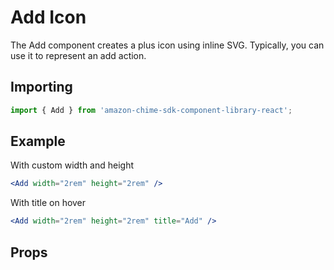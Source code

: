 

# Add Icon

The Add component creates a plus icon using inline SVG. Typically, you can use it to represent an add action.

## Importing

```javascript
import { Add } from 'amazon-chime-sdk-component-library-react';
```

## Example

With custom width and height

<ThemeProvider theme={lightTheme}>
  <Preview>
    <Add width="2rem" height="2rem" />
  </Preview>
</ThemeProvider>

```jsx
<Add width="2rem" height="2rem" />
```

With title on hover

<ThemeProvider theme={lightTheme}>
  <Preview>
    <Add width="2rem" height="2rem" title="Add" />
  </Preview>
</ThemeProvider>

```jsx
<Add width="2rem" height="2rem" title="Add" />
```

## Props

<Props of={Add} />
